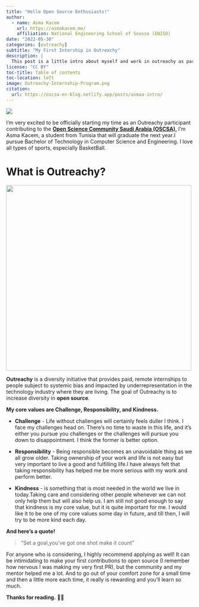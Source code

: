 ```yaml
---
title: "Hello Open Source Enthusiasts!"
author:
  - name: Asma Kacem 
    url: https://asmakacem.me/
    affiliation: National Engineering School of Sousse (ENISO)
date: "2022-05-30"
categories: [outreachy]
subtitle: "My First Intership in Outreachy"
description: |
  This post is a little intro about myself and work in outreachy as part of Open Science Community Saudi Arabia (OSCSA).
license: "CC BY"
toc-title: Table of contents
toc-location: left
image: Outreachy-Internship-Program.png
citation:
  url: https://oscsa-en-blog.netlify.app/posts/asmaa-intro/
---
```


::: column-page
![](Outreachy-Internship-Program.png){fig-align="center"}
:::

I'm very excited to be officially starting my time as an Outreachy participant contributing to the [**Open Science Community Saudi Arabia (OSCSA)**.](https://osc-ksa.com/) I'm Asma Kacem, a student from Tunisia that will graduate the next year.I pursue Bachelor of Technology in Computer Science and Engineering. I love all types of sports, especially BasketBall.

# What is Outreachy?

![](outreachy_logo.png){fig-align="center" width="500"}

**Outreachy** is a diversity initiative that provides paid, remote internships to people subject to systemic bias and impacted by underrepresentation in the technology industry where they are living. The goal of Outreachy is to increase diversity in **open source**.

**My core values are Challenge, Responsibility, and Kindness.**

-   **Challenge** - Life without challenges will certainly feels duller I think. I face my challenges head on. There's no time to waste in this life, and it's either you pursue you challenges or the challenges will pursue you down to disappointment. I think the former is better option.

-   **Responsibility** - Being responsible becomes an unavoidable thing as we all grow older. Taking ownership of your work and life is not easy but very important to live a good and fulfilling life.I have always felt that taking responsibility has helped me be more serious with my work and perform better.

-   **Kindness** - is something that is most needed in the world we live in today.Taking care and considering other people whenever we can not only help them but will also help us. I am still not good enough to say that kindness is my core value, but it is quite important for me. I would like it to be one of my core values some day in future, and till then, I will try to be more kind each day.

**And here's a quote!**

> "Set a goal,you've got one shot make it count"

For anyone who is considering, I highly recommend applying as well! It can be intimidating to make your first contributions to open source (I remember how nervous I was making my very first PR), but the community and my mentor helped me a lot. And to go out of your comfort zone for a small time and then a little more each time, it really is rewarding and you'll learn so much.

**Thanks for reading.** 💫✨
